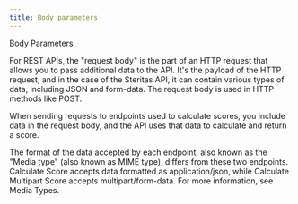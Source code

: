 ```yaml
---
title: Body parameters
---
```


Body Parameters

For REST APIs, the "request body" is the part of an HTTP request that allows you to pass additional data to the API. It's the payload of the HTTP request, and in the case of the Steritas API, it can contain various types of data, including JSON and form-data. The request body is used in HTTP methods like POST.

When sending requests to endpoints used to calculate scores, you include data in the request body, and the API uses that data to calculate and return a score.

The format of the data accepted by each endpoint, also known as the "Media type" (also known as MIME type), differs from these two endpoints. Calculate Score accepts data formatted as application/json, while Calculate Multipart Score accepts multipart/form-data. For more information, see Media Types.
